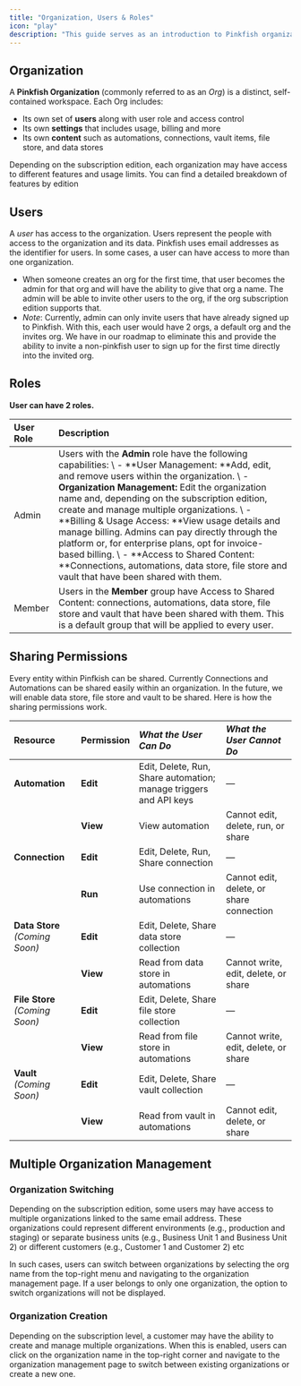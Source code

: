 ```yaml
---
title: "Organization, Users & Roles"
icon: "play"
description: "This guide serves as an introduction to Pinkfish organizations and users. It covers many of the concepts and terminology you would come across when managing or working within a Pinkfish organization. After reading this page, you should have a good understanding of the fundamentals for organizations users."
---
```


## **Organization**

A **Pinkfish Organization** (commonly referred to as an _Org_) is a distinct, self-contained workspace. Each Org includes:

- Its own set of **users** along with user role and access control
- Its own **settings** that includes usage, billing and more
- Its own **content** such as automations, connections, vault items, file store, and data stores

Depending on the subscription edition, each organization may have access to different features and usage limits. You can find a detailed breakdown of features by edition

## **Users**

A _user_ has access to the organization. Users represent the people with access to the organization and its data. Pinkfish uses email addresses as the identifier for users. In some cases, a user can have access to more than one organization.

- When someone creates an org for the first time, that user becomes the admin for that org and will have the ability to give that org a name. The admin will be able to invite other users to the org, if the org subscription edition supports that.
- _Note_: Currently, admin can only invite users that have already signed up to Pinkfish. With this, each user would have 2 orgs, a default org and the invites org. We have in our roadmap to eliminate this and provide the ability to invite a non-pinkfish user to sign up for the first time directly into the invited org.

## **Roles**

**User can have 2 roles.**

| User Role | **Description**                                                                                                                                                                                                                                                                                                                                                                                                                                                                                                                                                                                                           |
| :-------- | :------------------------------------------------------------------------------------------------------------------------------------------------------------------------------------------------------------------------------------------------------------------------------------------------------------------------------------------------------------------------------------------------------------------------------------------------------------------------------------------------------------------------------------------------------------------------------------------------------------------------ |
| Admin     | Users with the **Admin** role have the following capabilities: \\ - \*\*User Management: \*\*Add, edit, and remove users within the organization. \\ - **Organization Management:** Edit the organization name and, depending on the subscription edition, create and manage multiple organizations. \\ - \*\*Billing & Usage Access: \*\*View usage details and manage billing. Admins can pay directly through the platform or, for enterprise plans, opt for invoice-based billing. \\ - \*\*Access to Shared Content: \*\*Connections, automations, data store, file store and vault that have been shared with them. |
| Member    | Users in the **Member** group have Access to Shared Content: connections, automations, data store, file store and vault that have been shared with them. This is a default group that will be applied to every user.                                                                                                                                                                                                                                                                                                                                                                                                      |

## **Sharing Permissions**

Every entity within Pinfkish can be shared. Currently Connections and Automations can be shared easily within an organization. In the future, we will enable data store, file store and vault to be shared. Here is how the sharing permissions work.

| **Resource**                   | **Permission** | **_What the User Can Do_**                                        | **_What the User Cannot Do_**            |
| :----------------------------- | :------------- | :---------------------------------------------------------------- | :--------------------------------------- |
| **Automation**                 | **Edit**       | Edit, Delete, Run, Share automation; manage triggers and API keys | —                                        |
|                                | **View**       | View automation                                                   | Cannot edit, delete, run, or share       |
| **Connection**                 | **Edit**       | Edit, Delete, Run, Share connection                               | —                                        |
|                                | **Run**        | Use connection in automations                                     | Cannot edit, delete, or share connection |
| **Data Store** _(Coming Soon)_ | **Edit**       | Edit, Delete, Share data store collection                         | —                                        |
|                                | **View**       | Read from data store in automations                               | Cannot write, edit, delete, or share     |
| **File Store** _(Coming Soon)_ | **Edit**       | Edit, Delete, Share file store collection                         | —                                        |
|                                | **View**       | Read from file store in automations                               | Cannot write, edit, delete, or share     |
| **Vault** _(Coming Soon)_      | **Edit**       | Edit, Delete, Share vault collection                              | —                                        |
|                                | **View**       | Read from vault in automations                                    | Cannot edit, delete, or share            |

## Multiple Organization Management 

### Organization Switching 

Depending on the subscription edition, some users may have access to multiple organizations linked to the same email address. These organizations could represent different environments (e.g., production and staging) or separate business units (e.g., Business Unit 1 and Business Unit 2) or different customers (e.g., Customer 1 and Customer 2) etc

In such cases, users can switch between organizations by selecting the org name from the top-right menu and navigating to the organization management page. If a user belongs to only one organization, the option to switch organizations will not be displayed.

### Organization Creation 

Depending on the subscription level, a customer may have the ability to create and manage multiple organizations. When this is enabled, users can click on the organization name in the top-right corner and navigate to the organization management page to switch between existing organizations or create a new one.